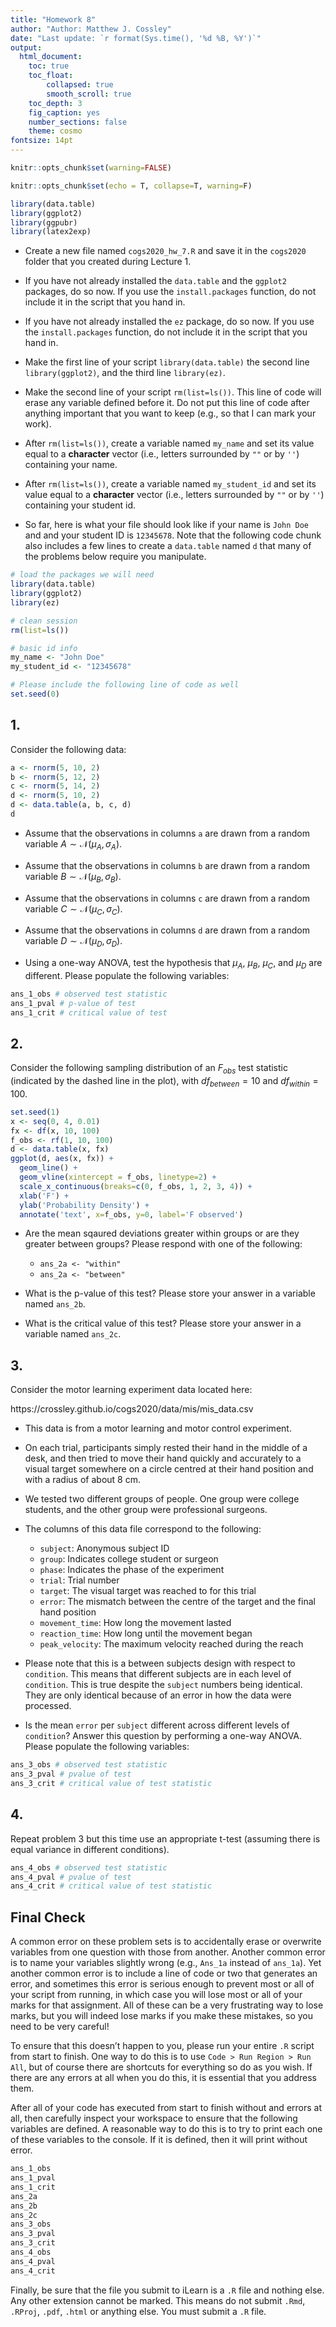 ```yaml
---
title: "Homework 8"
author: "Author: Matthew J. Cossley"
date: "Last update: `r format(Sys.time(), '%d %B, %Y')`"
output:
  html_document:
    toc: true
    toc_float:
        collapsed: true
        smooth_scroll: true
    toc_depth: 3
    fig_caption: yes
    number_sections: false
    theme: cosmo
fontsize: 14pt
---
```

```r
knitr::opts_chunk$set(warning=FALSE)
```

```r
knitr::opts_chunk$set(echo = T, collapse=T, warning=F)
```

<style type="text/css">
  body{
  font-size: 18pt;
}

<style type="text/css">
.table {

    width: 40%;
}
</style>

```r
library(data.table)
library(ggplot2)
library(ggpubr)
library(latex2exp)
```

* Create a new file named `cogs2020_hw_7.R` and save it in
the `cogs2020` folder that you created during Lecture 1.

* If you have not already installed the `data.table` and the
`ggplot2` packages, do so now. If you use the
`install.packages` function, do not include it in the script
that you hand in.

* If you have not already installed the `ez` package, do so
now. If you use the `install.packages` function, do not
include it in the script that you hand in.

* Make the first line of your script `library(data.table)`
the second line `library(ggplot2)`, and the third line
`library(ez)`.

* Make the second line of your script `rm(list=ls())`. This
line of code will erase any variable defined before it. Do
not put this line of code after anything important that you
want to keep (e.g., so that I can mark your work).

* After `rm(list=ls())`, create a variable named `my_name`
and set its value equal to a **character** vector (i.e.,
letters surrounded by `""` or by `''`) containing your name.

* After `rm(list=ls())`, create a variable named
`my_student_id` and set its value equal to a **character**
vector (i.e., letters surrounded by `""` or by `''`)
containing your student id.

* So far, here is what your file should look like if your
name is `John Doe` and and your student ID is `12345678`.
Note that the following code chunk also includes a few lines
to create a `data.table` named `d` that many of the problems
below require you manipulate.

```r
# load the packages we will need
library(data.table)
library(ggplot2)
library(ez)

# clean session
rm(list=ls())

# basic id info
my_name <- "John Doe"
my_student_id <- "12345678"

# Please include the following line of code as well
set.seed(0)
```

## 1. 
Consider the following data:

```r
a <- rnorm(5, 10, 2)
b <- rnorm(5, 12, 2)
c <- rnorm(5, 14, 2)
d <- rnorm(5, 10, 2)
d <- data.table(a, b, c, d)
d
```

* Assume that the observations in columns `a` are drawn from
a random variable $A \sim \mathcal{N}(\mu_A, \sigma_A)$.

* Assume that the observations in columns `b` are drawn from
a random variable $B \sim \mathcal{N}(\mu_B, \sigma_B)$.

* Assume that the observations in columns `c` are drawn from
a random variable $C \sim \mathcal{N}(\mu_C, \sigma_C)$.

* Assume that the observations in columns `d` are drawn from
a random variable $D \sim \mathcal{N}(\mu_D, \sigma_D)$.

* Using a one-way ANOVA, test the hypothesis that $\mu_A$,
$\mu_B$, $\mu_C$, and $\mu_D$ are different. Please populate
the following variables:

```r
ans_1_obs # observed test statistic
ans_1_pval # p-value of test 
ans_1_crit # critical value of test
```

## 2.
Consider the following sampling distribution of an
$F_{obs}$ test statistic (indicated by the dashed line in
the plot), with $df_{between} = 10$ and $df_{within} = 100$.

```r
set.seed(1)
x <- seq(0, 4, 0.01)
fx <- df(x, 10, 100)
f_obs <- rf(1, 10, 100)
d <- data.table(x, fx)
ggplot(d, aes(x, fx)) +
  geom_line() +
  geom_vline(xintercept = f_obs, linetype=2) +
  scale_x_continuous(breaks=c(0, f_obs, 1, 2, 3, 4)) +
  xlab('F') +
  ylab('Probability Density') +
  annotate('text', x=f_obs, y=0, label='F observed')
```

* Are the mean sqaured deviations greater within groups or
are they greater between groups? Please respond with one of
the following:

  * `ans_2a <- "within"` 
  * `ans_2a <- "between"` 
  
* What is the p-value of this test? Please store your answer
in a variable named `ans_2b`.

* What is the critical value of this test? Please store your
answer in a variable named `ans_2c`.


## 3.
Consider the motor learning experiment data located here:

https://crossley.github.io/cogs2020/data/mis/mis_data.csv

* This data is from a motor learning and motor control
experiment.

* On each trial, participants simply rested their hand in
the middle of a desk, and then tried to move their hand
quickly and accurately to a visual target somewhere on a
circle centred at their hand position and with a radius of
about 8 cm.

* We tested two different groups of people. One group were
college students, and the other group were professional
surgeons.

* The columns of this data file correspond to the following:

  * `subject`: Anonymous subject ID
  * `group`: Indicates college student or surgeon
  * `phase`: Indicates the phase of the experiment
  * `trial`: Trial number
  * `target`: The visual target was reached to for this trial
  * `error`: The mismatch between the centre of the target and the final hand position
  * `movement_time`: How long the movement lasted
  * `reaction_time`: How long until the movement began
  * `peak_velocity`: The maximum velocity reached during the reach

* Please note that this is a between subjects design with
respect to `condition`. This means that different subjects
are in each level of `condition`. This is true despite the
`subject` numbers being identical. They are only identical
because of an error in how the data were processed.

* Is the mean `error` per `subject` different across
different levels of `condition`? Answer this question by
performing a one-way ANOVA. Please populate the following
variables:

```r
ans_3_obs # observed test statistic
ans_3_pval # pvalue of test 
ans_3_crit # critical value of test statistic
```

## 4.
Repeat problem 3 but this time use an appropriate
t-test (assuming there is equal variance in different
conditions).

```r
ans_4_obs # observed test statistic
ans_4_pval # pvalue of test 
ans_4_crit # critical value of test statistic
```

## Final Check
A common error on these problem sets is to accidentally
erase or overwrite variables from one question with those
from another. Another common error is to name your variables
slightly wrong (e.g., `Ans_1a` instead of `ans_1a`). Yet
another common error is to include a line of code or two
that generates an error, and sometimes this error is serious
enough to prevent most or all of your script from running,
in which case you will lose most or all of your marks for
that assignment. All of these can be a very frustrating way
to lose marks, but you will indeed lose marks if you make
these mistakes, so you need to be very careful!

To ensure that this doesn't happen to you, please run your
entire `.R` script from start to finish. One way to do this
is to use `Code > Run Region > Run All`, but of course there
are shortcuts for everything so do as you wish. If there are
any errors at all when you do this, it is essential that you
address them.

After all of your code has executed from start to finish
without and errors at all, then carefully inspect your
workspace to ensure that the following variables are
defined. A reasonable way to do this is to try to print each
one of these variables to the console. If it is defined,
then it will print without error.

```r
ans_1_obs
ans_1_pval
ans_1_crit
ans_2a
ans_2b
ans_2c
ans_3_obs
ans_3_pval
ans_3_crit
ans_4_obs
ans_4_pval
ans_4_crit
```

Finally, be sure that the file you submit to iLearn is a
`.R` file and nothing else. Any other extension cannot be
marked. This means do not submit `.Rmd`, `.RProj`, `.pdf`,
`.html` or anything else. You must submit a `.R` file.